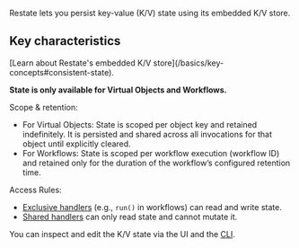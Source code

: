 Restate lets you persist key-value (K/V) state using its embedded K/V store.

## Key characteristics

<Info>
    [Learn about Restate's embedded K/V store](/basics/key-concepts#consistent-state).
</Info>

**State is only available for Virtual Objects and Workflows.**

Scope & retention:
- For Virtual Objects: State is scoped per object key and retained indefinitely. It is persisted and shared across all invocations for that object until explicitly cleared.
- For Workflows: State is scoped per workflow execution (workflow ID) and retained only for the duration of the workflow’s configured retention time.

Access Rules:
- [Exclusive handlers](/basics/functions#handler-behavior) (e.g., `run()` in workflows) can read and write state.
- [Shared handlers](/basics/functions#handler-behavior) can only read state and cannot mutate it.

You can inspect and edit the K/V state via the UI and the [CLI](/operate/introspection#inspecting-application-state).

